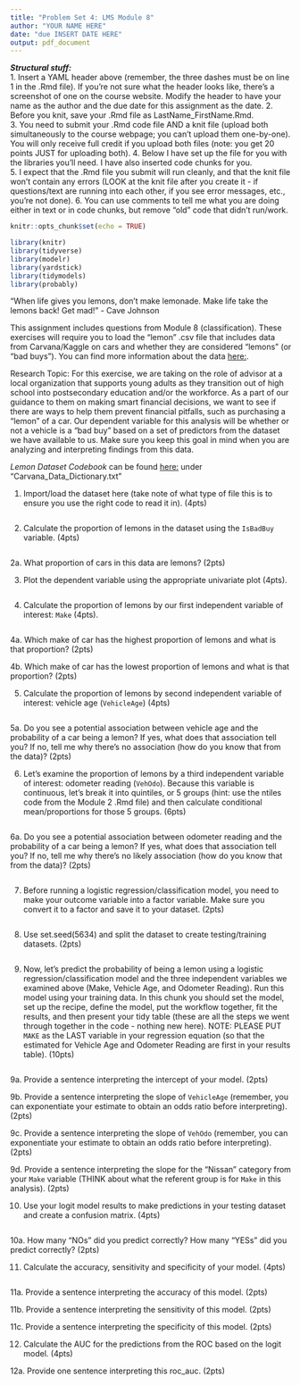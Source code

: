 ---
title: "Problem Set 4: LMS Module 8"
author: "YOUR NAME HERE"
date: "due INSERT DATE HERE"
output: pdf_document
---

***Structural stuff:***      
1. Insert a YAML header above (remember, the three dashes must be on line 1 in the .Rmd file). If you're not sure what the header looks like, there's a screenshot of one on the course website. Modify the header to have your name as the author and the due date for this assignment as the date.
2. Before you knit, save your .Rmd file as LastName_FirstName.Rmd.    
3. You need to submit your .Rmd code file AND a knit file (upload both simultaneously to the course webpage; you can't upload them one-by-one). You will only receive full credit if you upload both files (note: you get 20 points JUST for uploading both). 
4. Below I have set up the file for you with the libraries you'll need. I have also inserted code chunks for you.        
5. I expect that the .Rmd file you submit will run cleanly, and that the knit file won't contain any errors (LOOK at the knit file after you create it - if questions/text are running into each other, if you see error messages, etc., you're not done).
6. You can use comments to tell me what you are doing either in text or in code chunks, but remove "old" code that didn't run/work.      

```{r, include=F}
knitr::opts_chunk$set(echo = TRUE)

library(knitr)
library(tidyverse)
library(modelr)
library(yardstick)
library(tidymodels)
library(probably)
```

"When life gives you lemons, don’t make lemonade. Make life take the lemons back! Get mad!" - Cave Johnson

This assignment includes questions from Module 8 (classification). These exercises will require you to load the "lemon" .csv file that includes data from Carvana/Kaggle on cars and whether they are considered "lemons" (or "bad buys"). You can find more information about the data [here:](https://www.kaggle.com/c/DontGetKicked/data).

Research Topic: For this exercise, we are taking on the role of advisor at a local organization that supports young adults as they transition out of high school into postsecondary education and/or the workforce. As a part of our guidance to them on making smart financial decisions, we want to see if there are ways to help them prevent financial pitfalls, such as purchasing a "lemon" of a car. Our dependent variable for this analysis will be whether or not a vehicle is a "bad buy" based on a set of predictors from the dataset we have available to us. Make sure you keep this goal in mind when you are analyzing and interpreting findings from this data. 

*Lemon Dataset Codebook* can be found [here:](https://www.kaggle.com/c/DontGetKicked/data) under "Carvana_Data_Dictionary.txt"


1. Import/load the dataset here (take note of what type of file this is to ensure you use the right code to read it in). (4pts)
```{r}

```

2. Calculate the proportion of lemons in the dataset using the `IsBadBuy` variable. (4pts) 
```{r}

```

2a. What proportion of cars in this data are lemons? (2pts)




3. Plot the dependent variable using the appropriate univariate plot (4pts).
```{r}

```


4. Calculate the proportion of lemons by our first independent variable of interest: `Make` (4pts). 
```{r}

```


4a. Which make of car has the highest proportion of lemons and what is that proportion? (2pts) 





4b. Which make of car has the lowest proportion of lemons and what is that proportion? (2pts)





5. Calculate the proportion of lemons by second independent variable of interest: vehicle age (`VehicleAge`) (4pts)
```{r}

```




5a. Do you see a potential association between vehicle age and the probability of a car being a lemon? If yes, what does that association tell you? If no, tell me why there's no association (how do you know that from the data)? (2pts)





6. Let's examine the proportion of lemons by a third independent variable of interest: odometer reading (`VehOdo`). Because this variable is continuous, let's break it into quintiles, or 5 groups (hint: use the ntiles code from the Module 2 .Rmd file) and then calculate conditional mean/proportions for those 5 groups. (6pts)
```{r}

```




6a. Do you see a potential association between odometer reading and the probability of a car being a lemon? If yes, what does that association tell you? If no, tell me why there's no likely association (how do you know that from the data)? (2pts)
```{r}

```


7. Before running a logistic regression/classification model, you need to make your outcome variable into a factor variable. Make sure you convert it to a factor and save it to your dataset. (2pts)
```{r}

```


8. Use set.seed(5634) and split the dataset to create testing/training datasets. (2pts)
```{r}

```


9. Now, let's predict the probability of being a lemon using a logistic regression/classification model and the three independent variables we examined above (Make, Vehicle Age, and Odometer Reading). Run this model using your training data. In this chunk you should set the model, set up the recipe, define the model, put the workflow together, fit the results, and then present your tidy table (these are all the steps we went through together in the code - nothing new here). NOTE: PLEASE PUT `MAKE` as the LAST variable in your regression equation (so that the estimated for Vehicle Age and Odometer Reading are first in your results table). (10pts)
```{r}

```



9a. Provide a sentence interpreting the intercept of your model. (2pts)




9b. Provide a sentence interpreting the slope of `VehicleAge` (remember, you can exponentiate your estimate to obtain an odds ratio before interpreting). (2pts)




9c. Provide a sentence interpreting the slope of `VehOdo` (remember, you can exponentiate your estimate to obtain an odds ratio before interpreting). (2pts)




9d. Provide a sentence interpreting the slope for the "Nissan" category from your `Make` variable (THINK about what the referent group is for `Make` in this analysis). (2pts)




10. Use your logit model results to make predictions in your testing dataset and create a confusion matrix. (4pts)
```{r}

```


10a. How many "NOs" did you predict correctly? How many "YESs" did you predict correctly? (2pts)



11. Calculate the accuracy, sensitivity and specificity of your model. (4pts) 
```{r}

```

11a. Provide a sentence interpreting the accuracy of this model. (2pts)




11b. Provide a sentence interpreting the sensitivity of this model. (2pts)





11c. Provide a sentence interpreting the specificity of this model. (2pts)




12. Calculate the AUC for the predictions from the ROC based on the logit model. (4pts)





12a. Provide one sentence interpreting this roc_auc. (2pts)

